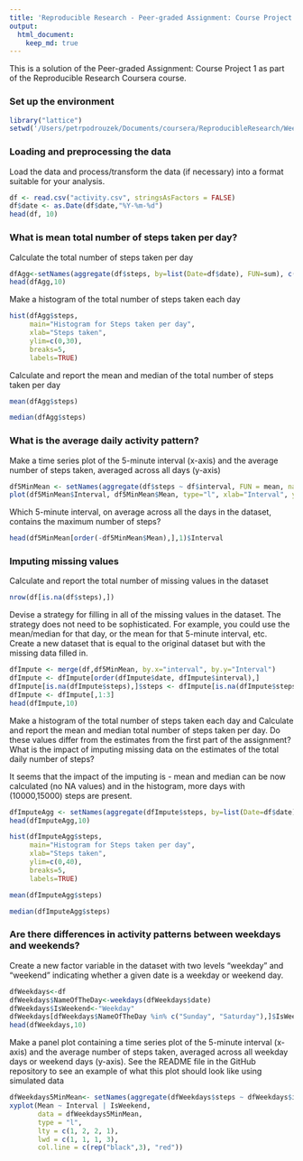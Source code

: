 ```yaml
---
title: 'Reproducible Research - Peer-graded Assignment: Course Project 1'
output: 
  html_document:
    keep_md: true
---
```

This is a solution of the Peer-graded Assignment: Course Project 1 as part of the Reproducible Research Coursera course. 

### Set up the environment
```r
library("lattice")
setwd('/Users/petrpodrouzek/Documents/coursera/ReproducibleResearch/Week2/RepData_PeerAssessment1')
```
### Loading and preprocessing the data
Load the data and process/transform the data (if necessary) into a format suitable for your analysis.
```r
df <- read.csv("activity.csv", stringsAsFactors = FALSE)
df$date <- as.Date(df$date,"%Y-%m-%d")
head(df, 10)
```
### What is mean total number of steps taken per day?
Calculate the total number of steps taken per day
```r
dfAgg<-setNames(aggregate(df$steps, by=list(Date=df$date), FUN=sum), c("date", "steps"))
head(dfAgg,10)
```
Make a histogram of the total number of steps taken each day
```r
hist(dfAgg$steps,
     main="Histogram for Steps taken per day", 
     xlab="Steps taken", 
     ylim=c(0,30),
     breaks=5,
     labels=TRUE)
```

Calculate and report the mean and median of the total number of steps taken per day
```r
mean(dfAgg$steps)
```
```r
median(dfAgg$steps)
```
### What is the average daily activity pattern?
Make a time series plot of the 5-minute interval (x-axis) and the average number of steps taken, averaged across all days (y-axis)
```r
df5MinMean <- setNames(aggregate(df$steps ~ df$interval, FUN = mean, na.rm=TRUE), c("Interval","Mean"))
plot(df5MinMean$Interval, df5MinMean$Mean, type="l", xlab="Interval", ylab="Steps Mean")
```
Which 5-minute interval, on average across all the days in the dataset, contains the maximum number of steps?
```r
head(df5MinMean[order(-df5MinMean$Mean),],1)$Interval
```
### Imputing missing values
Calculate and report the total number of missing values in the dataset 
```r
nrow(df[is.na(df$steps),])
```
Devise a strategy for filling in all of the missing values in the dataset. The strategy does not need to be sophisticated. For example, you could use the mean/median for that day, or the mean for that 5-minute interval, etc. Create a new dataset that is equal to the original dataset but with the missing data filled in.
```r
dfImpute <- merge(df,df5MinMean, by.x="interval", by.y="Interval")
dfImpute <- dfImpute[order(dfImpute$date, dfImpute$interval),]
dfImpute[is.na(dfImpute$steps),]$steps <- dfImpute[is.na(dfImpute$steps),]$Mean
dfImpute <- dfImpute[,1:3]
head(dfImpute,10)
```
Make a histogram of the total number of steps taken each day and Calculate and report the mean and median total number of steps taken per day. Do these values differ from the estimates from the first part of the assignment? What is the impact of imputing missing data on the estimates of the total daily number of steps?

It seems that the impact of the imputing is - mean and median can be now calculated (no NA values) and in the histogram, more days with (10000,15000) steps are present.  
```r
dfImputeAgg <- setNames(aggregate(dfImpute$steps, by=list(Date=df$date), FUN=sum), c("date", "steps"))
head(dfImputeAgg,10)

hist(dfImputeAgg$steps,
     main="Histogram for Steps taken per day", 
     xlab="Steps taken", 
     ylim=c(0,40),
     breaks=5,
     labels=TRUE)
```
```r
mean(dfImputeAgg$steps)
```
```r
median(dfImputeAgg$steps)
```
### Are there differences in activity patterns between weekdays and weekends?
Create a new factor variable in the dataset with two levels "weekday" and "weekend" indicating whether a given date is a weekday or weekend day.
```r
dfWeekdays<-df
dfWeekdays$NameOfTheDay<-weekdays(dfWeekdays$date)
dfWeekdays$IsWeekend<-"Weekday"
dfWeekdays[dfWeekdays$NameOfTheDay %in% c("Sunday", "Saturday"),]$IsWeekend <-"Weekend"
head(dfWeekdays,10)
```
Make a panel plot containing a time series plot of the 5-minute interval (x-axis) and the average number of steps taken, averaged across all weekday days or weekend days (y-axis). See the README file in the GitHub repository to see an example of what this plot should look like using simulated data
```r
dfWeekdays5MinMean<- setNames(aggregate(dfWeekdays$steps ~ dfWeekdays$interval + dfWeekdays$IsWeekend, FUN = mean, na.rm=TRUE), c("Interval","IsWeekend","Mean"))
xyplot(Mean ~ Interval | IsWeekend,
       data = dfWeekdays5MinMean,
       type = "l",
       lty = c(1, 2, 2, 1),
       lwd = c(1, 1, 1, 3),
       col.line = c(rep("black",3), "red"))
```













